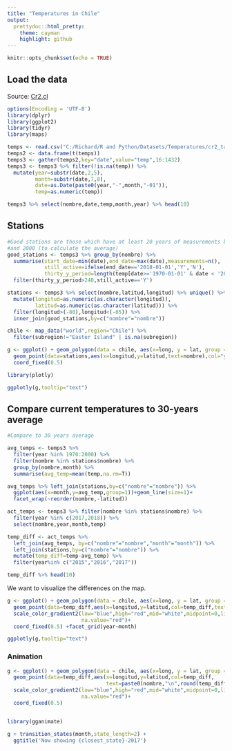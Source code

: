 ---
title: "Temperatures in Chile"
output: 
  prettydoc::html_pretty:
    theme: cayman
    highlight: github
---

```{r setup, include=FALSE}
knitr::opts_chunk$set(echo = TRUE)

```

## Load the data

Source: [Cr2.cl](http://www.cr2.cl/datos-de-temperatura/)

```{r, message=F, warning=F}
options(Encoding = 'UTF-8')
library(dplyr)
library(ggplot2)
library(tidyr)
library(maps)

temps <- read.csv("C:/Richard/R and Python/Datasets/Temperatures/cr2_tasAmon_2018.txt",header=F,row.names=1,na.strings = '-9999')
temps2 <- data.frame(t(temps))
temps3 <- gather(temps2,key="date",value="temp",16:1432)
temps3 <- temps3 %>% filter(!is.na(temp)) %>%
  mutate(year=substr(date,2,5),
         month=substr(date,7,8),
         date=as.Date(paste0(year,"-",month,"-01")),
         temp=as.numeric(temp))

temps3 %>% select(nombre,date,temp,month,year) %>% head(10)

```


## Stations

```{r, message=F, warning=F}
#Good stations are those which have at least 20 years of measurements between 1970
#and 2000 (to calculate the average)
good_stations <- temps3 %>% group_by(nombre) %>%
  summarise(start_date=min(date),end_date=max(date),measurements=n(),
            still_active=ifelse(end_date=='2018-01-01','Y','N'),
            thirty_y_period=length(temp[date>='1970-01-01' & date < '2000-01-01'])) %>%
  filter(thirty_y_period>240,still_active=='Y')

stations <- temps3 %>% select(nombre,latitud,longitud) %>% unique() %>%
  mutate(longitud=as.numeric(as.character(longitud)),
         latitud=as.numeric(as.character(latitud))) %>%
  filter(longitud>(-80),longitud<(-65)) %>%
  inner_join(good_stations,by=c("nombre"="nombre"))

chile <- map_data("world",region="Chile") %>% 
  filter(subregion!="Easter Island" | is.na(subregion))

g <- ggplot() + geom_polygon(data = chile, aes(x=long, y = lat, group = group)) +
  geom_point(data=stations,aes(x=longitud,y=latitud,text=nombre),col="yellow",size=2) + 
  coord_fixed(0.5)

library(plotly)

ggplotly(g,tooltip="text")
```

## Compare current temperatures to 30-years average

```{r}
#Compare to 30 years average

avg_temps <- temps3 %>% 
  filter(year %in% 1970:2000) %>% 
  filter(nombre %in% stations$nombre) %>%
  group_by(nombre,month) %>%
  summarise(avg_temp=mean(temp,na.rm=T))

avg_temps %>% left_join(stations,by=c("nombre"="nombre")) %>%
  ggplot(aes(x=month,y=avg_temp,group=1))+geom_line(size=1)+
  facet_wrap(~reorder(nombre,-latitud))

act_temps <- temps3 %>% filter(nombre %in% stations$nombre) %>%
  filter(year %in% c(2017,2018)) %>%
  select(nombre,year,month,temp)

temp_diff <- act_temps %>% 
  left_join(avg_temps, by=c("nombre"="nombre","month"="month")) %>%
  left_join(stations,by=c("nombre"="nombre")) %>%
  mutate(temp_diff=temp-avg_temp) %>%
  filter(year%in% c("2015","2016","2017"))

temp_diff %>% head(10)
```

We want to visualize the differences on the map.

```{r}
g <- ggplot() + geom_polygon(data = chile, aes(x=long, y = lat, group = group)) +
  geom_point(data=temp_diff,aes(x=longitud,y=latitud,col=temp_diff,text=paste0(nombre,"\n",round(temp_diff,2),"°C")),size=1.5) + 
  scale_color_gradient2(low="blue",high="red",mid="white",midpoint=0,limits=c(-3,3),
                        na.value="red")+
  coord_fixed(0.5) +facet_grid(year~month)

ggplotly(g,tooltip="text")
```

### Animation

```{r,message=F}
g <- ggplot() + geom_polygon(data = chile, aes(x=long, y = lat, group = group)) +
  geom_point(data=temp_diff,aes(x=longitud,y=latitud,col=temp_diff,
                                text=paste0(nombre,"\n",round(temp_diff,2),"°C")),size=4) + 
  scale_color_gradient2(low="blue",high="red",mid="white",midpoint=0,limits=c(-3,3),
                        na.value="red")+
  coord_fixed(0.5)


library(gganimate)

g + transition_states(month,state_length=2) +
  ggtitle('Now showing {closest_state}-2017')
```


